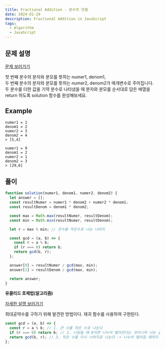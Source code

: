 ```yaml
---
title: Fractional Addition - 분수의 덧셈
date: 2024-01-29
description: Fractional Addition in JavaScript
tags:
  - Algorithm
  - JavaScript
---
```


## 문제 설명

[문제 보러가기](https://school.programmers.co.kr/learn/courses/30/lessons/120808)

첫 번째 분수의 분자와 분모를 뜻하는 numer1, denom1,  
두 번째 분수의 분자와 분모를 뜻하는 numer2, denom2가 매개변수로 주어집니다.  
두 분수를 더한 값을 기약 분수로 나타냈을 때 분자와 분모를 순서대로 담은 배열을 return 하도록 solution 함수를 완성해보세요.

## Example

```
numer1 = 1
denom1 = 2
numer2 = 3
denom2 = 4
> [5,4]

numer1 = 9
denom1 = 2
numer2 = 1
denom2 = 3
> [29,6]
```

## 풀이

```js
function solution(numer1, denom1, numer2, denom2) {
  let answer = [];
  const resultNumer = numer1 * denom2 + numer2 * denom1;
  const resultDenom = denom1 * denom2;

  const max = Math.max(resultNumer, resultDenom);
  const min = Math.min(resultNumer, resultDenom);

  let r = max % min; // 큰수를 작은수로 나눈 나머지

  const gcd = (a, b) => {
    const r = a % b;
    if (r === 0) return b;
    return gcd(b, r);
  };

  answer[0] = resultNumer / gcd(max, min);
  answer[1] = resultDenom / gcd(max, min);

  return answer;
}
```

**유클리드 호제법(알고리즘)**

[자세한 설명 보러가기](https://ko.wikipedia.org/wiki/%EC%9C%A0%ED%81%B4%EB%A6%AC%EB%93%9C_%ED%98%B8%EC%A0%9C%EB%B2%95)

최대공약수를 구하기 위해 발견한 방법이다.
재귀 함수를 사용하여 구현된다.

```js
const gcd = (a, b) => {
  const r = a % b; // 1. 큰 수를 작은 수로 나눈다
  if (r === 0) return b; // 2. 나눴을 때 0이면 나누어 떨어진다는 것이니까 나눈 값(b)가 최대공약수가 된다
  return gcd(b, r); // 3. 작은 수를 다시 나머지로 나눈다 -> 나누어 떨어질 때까지 반복하기 위해 재귀 함수 호출
};
```
